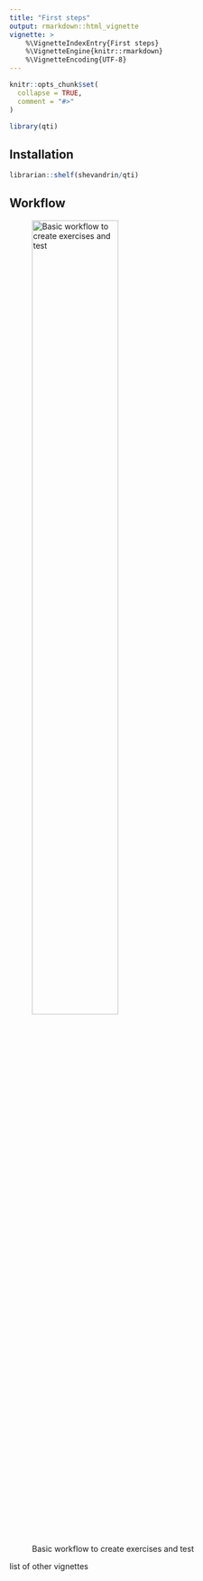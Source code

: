 ```yaml
---
title: "First steps"
output: rmarkdown::html_vignette
vignette: >
    %\VignetteIndexEntry{First steps}
    %\VignetteEngine{knitr::rmarkdown}
    %\VignetteEncoding{UTF-8}
---
```


```r
knitr::opts_chunk$set(
  collapse = TRUE,
  comment = "#>"
)
```

```r
library(qti)
```

## Installation

```r
librarian::shelf(shevandrin/qti)
```

## Workflow

![Basic workflow to create exercises and test](workflow1.png){width=60%}


list of other vignettes
